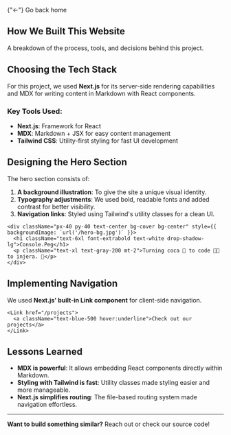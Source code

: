 
<div className="px-10 py-10 lg:px-40 lg:py-40 overflow-y-scroll">
  <Link href="/">
    <p>{"<-"} Go back home</p>
  </Link>
  <h2 className="text-4xl font-bold">How We Built This Website</h2>
  <p className="text-lg text-gray-600 mt-4">A breakdown of the process, tools, and decisions behind this project.</p>

## Choosing the Tech Stack

For this project, we used **Next.js** for its server-side rendering capabilities and MDX for writing content in Markdown with React components.

### **Key Tools Used:**
- **Next.js**: Framework for React
- **MDX**: Markdown + JSX for easy content management
- **Tailwind CSS**: Utility-first styling for fast UI development

## Designing the Hero Section

The hero section consists of:
1. **A background illustration**: To give the site a unique visual identity.
2. **Typography adjustments**: We used bold, readable fonts and added contrast for better visibility.
3. **Navigation links**: Styled using Tailwind's utility classes for a clean UI.

```tsx
<div className="px-40 py-40 text-center bg-cover bg-center" style={{ backgroundImage: `url('/hero-bg.jpg')` }}>
  <h1 className="text-6xl font-extrabold text-white drop-shadow-lg">Console.Peg</h1>
  <p className="text-xl text-gray-200 mt-2">Turning coca 🧉 to code 👨‍💻 to injera. 🥙</p>
</div>
```

## Implementing Navigation

We used **Next.js' built-in Link component** for client-side navigation.

```tsx
<Link href="/projects">
  <a className="text-blue-500 hover:underline">Check out our projects</a>
</Link>
```

## Lessons Learned

- **MDX is powerful**: It allows embedding React components directly within Markdown.
- **Styling with Tailwind is fast**: Utility classes made styling easier and more manageable.
- **Next.js simplifies routing**: The file-based routing system made navigation effortless.

---

**Want to build something similar?** Reach out or check our source code!

</div>
